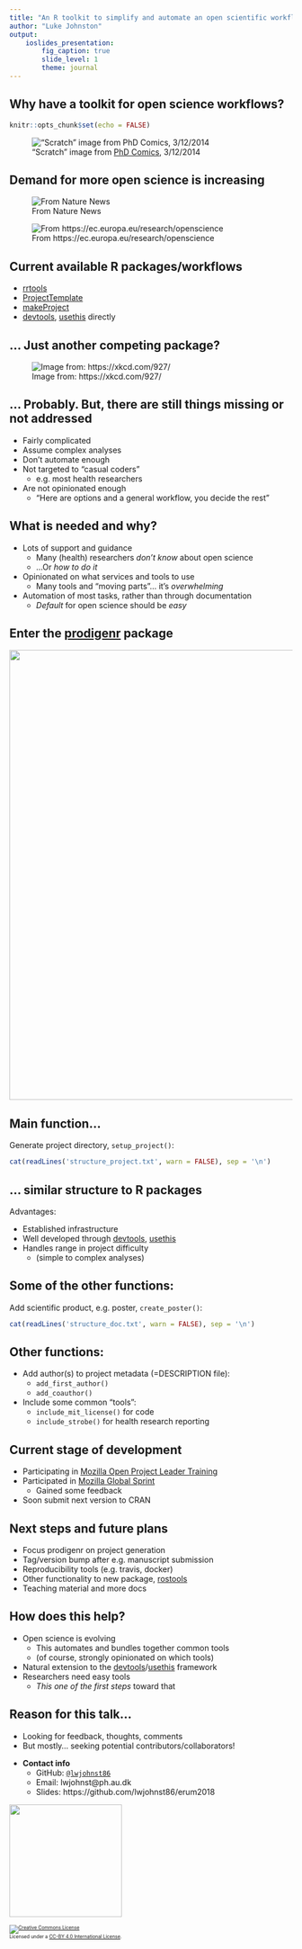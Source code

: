 ```yaml
---
title: "An R toolkit to simplify and automate an open scientific workflow"
author: "Luke Johnston"
output: 
    ioslides_presentation:
        fig_caption: true
        slide_level: 1
        theme: journal
---
```


<style type="text/css">
slides > slide:not(.nobackground):after {
  content: '';
}
@media print {
  a[href]:after {
    content: none !important;
  }
}
</style>

## Why have a toolkit for open science workflows?

```r
knitr::opts_chunk$set(echo = FALSE)
```

<!-- instructions: 15 slides max, 20 sec each, 5 min total -->

!["Scratch" image from [PhD Comics](http://phdcomics.com/comics/archive_print.php?comicid=1689), 3/12/2014](images/phd-comics-code-scratch.gif)

## Demand for more open science is increasing

![From Nature News](images/share-code-nature-news.png)

![From https://ec.europa.eu/research/openscience](images/open-science-eu.png)

## Current available R packages/workflows

- [rrtools]
- [ProjectTemplate]
- [makeProject]
- [devtools], [usethis] directly
    
[rrtools]: https://github.com/benmarwick/rrtools
[devtools]: https://github.com/r-lib/devtools
[usethis]: https://github.com/r-lib/usethis
[ProjectTemplate]: http://projecttemplate.net/
[makeProject]: https://CRAN.R-project.org/package=makeProject

## ... Just another competing package?

![Image from: https://xkcd.com/927/](images/xkcd-standards.png)

## ... Probably. But, there are still things missing or not addressed

- Fairly complicated
- Assume complex analyses
- Don't automate enough
- Not targeted to "casual coders" 
    - e.g. most health researchers
- Are not opinionated enough
    - "Here are options and a general workflow, you decide the rest"
    <!-- great for advanced users... not casual users -->

## What is needed and why?

- Lots of support and guidance <!--for casual users, this is good-->
    - Many (health) researchers *don't know* about open science
    - ...Or *how to do it*
- Opinionated on what services and tools to use
    - Many tools and "moving parts"... it's *overwhelming*
- Automation of most tasks, rather than through documentation
    - *Default* for open science should be *easy*

## Enter the [prodigenr] package

<img src="images/prodigenr-github.png" style="width:800px"></img>
<!-- started in PhD because I kept having to copy previous projects and removing
content -->

[prodigenr]: http://prodigenr.lukewjohnston.com/

## Main function... 

Generate project directory, `setup_project()`:

```r
cat(readLines('structure_project.txt', warn = FALSE), sep = '\n')
```

## ... similar structure to R packages

Advantages:

- Established infrastructure
- Well developed through [devtools], [usethis]
- Handles range in project difficulty 
    - (simple to complex analyses)

## Some of the other functions: 

Add scientific product, e.g. poster, `create_poster()`:

```r
cat(readLines('structure_doc.txt', warn = FALSE), sep = '\n')
```

## Other functions: 

- Add author(s) to project metadata (=DESCRIPTION file):
    - `add_first_author()`
    - `add_coauthor()`
- Include some common "tools":
    - `include_mit_license()` for code
    - `include_strobe()` for health research reporting

## Current stage of development

- Participating in [Mozilla Open Project Leader Training](https://mozilla.github.io/leadership-training/round-5/projects/#an-r-software-toolkit-to-simplify-an-open-collaborative-scientif)
- Participated in [Mozilla Global Sprint](https://github.com/mozilla/global-sprint/issues/152)
    - Gained some feedback
- Soon submit next version to CRAN

<!-- Featured on [Mozilla Pulse](https://www.mozillapulse.org/entry/643) -->

## Next steps and future plans

- Focus prodigenr on project generation
- Tag/version bump after e.g. manuscript submission
- Reproducibility tools (e.g. travis, docker)
- Other functionality to new package, [rostools](https://github.com/lwjohnst86/rostools)
- Teaching material and more docs

## How does this help? 

- Open science is evolving 
    - This automates and bundles together common tools 
    - (of course, strongly opinionated on which tools)
- Natural extension to the [devtools]/[usethis] framework
- Researchers need easy tools
    - *This one of the first steps* toward that

## Reason for this talk...

- Looking for feedback, thoughts, comments
- But mostly... seeking potential contributors/collaborators!

<!-- -->

- **Contact info**
    - GitHub: [`@lwjohnst86`](https://github.com/lwjohnst86)
    - Email: lwjohnst@ph.au.dk
    - Slides: https://github.com/lwjohnst86/erum2018

<img src="images/au-logo.png" style="width:200px"></img>

<span style="font-size:0.6em">
<a rel="license" href="http://creativecommons.org/licenses/by/4.0/"><img alt="Creative Commons License" style="border-width:0" src="images/cc-by-logo.png"></a><br>Licensed under a <a rel="license" href="http://creativecommons.org/licenses/by/4.0/">CC-BY 4.0 International License</a>.
</span>
